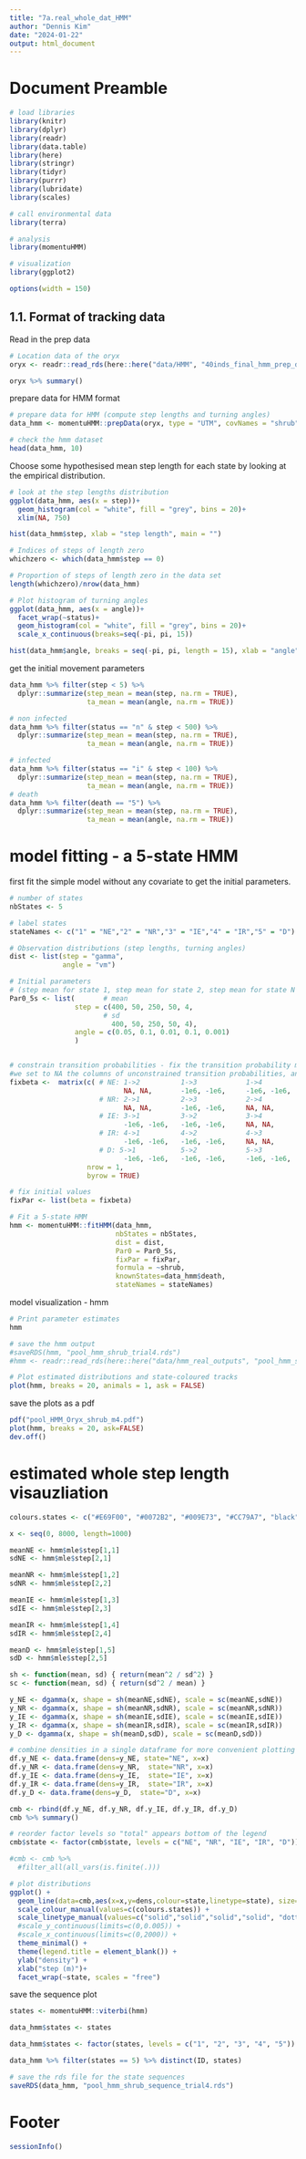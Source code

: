 ---
title: "7a.real_whole_dat_HMM"
author: "Dennis Kim"
date: "2024-01-22"
output: html_document
---

# Document Preamble 
```{r preamble, message=FALSE, warning=FALSE}
# load libraries
library(knitr)
library(dplyr)
library(readr)
library(data.table)
library(here)
library(stringr)
library(tidyr)
library(purrr)
library(lubridate)
library(scales)

# call environmental data
library(terra)

# analysis
library(momentuHMM)

# visualization 
library(ggplot2)

options(width = 150)
```

## 1.1. Format of tracking data

Read in the prep data
```{r read in prep data}
# Location data of the oryx 
oryx <- readr::read_rds(here::here("data/HMM", "40inds_final_hmm_prep_data.rds"))

oryx %>% summary()
```

prepare data for HMM format
```{r HMM formats}
# prepare data for HMM (compute step lengths and turning angles)
data_hmm <- momentuHMM::prepData(oryx, type = "UTM", covNames = "shrub")

# check the hmm dataset
head(data_hmm, 10)
```

Choose some hypothesised mean step length for each state by looking at the empirical distribution. 
```{r paramter values}
# look at the step lengths distribution
ggplot(data_hmm, aes(x = step))+
  geom_histogram(col = "white", fill = "grey", bins = 20)+
  xlim(NA, 750)

hist(data_hmm$step, xlab = "step length", main = "")

# Indices of steps of length zero 
whichzero <- which(data_hmm$step == 0)

# Proportion of steps of length zero in the data set 
length(whichzero)/nrow(data_hmm)

# Plot histogram of turning angles 
ggplot(data_hmm, aes(x = angle))+
  facet_wrap(~status)+
  geom_histogram(col = "white", fill = "grey", bins = 20)+
  scale_x_continuous(breaks=seq(-pi, pi, 15))

hist(data_hmm$angle, breaks = seq(-pi, pi, length = 15), xlab = "angle", main = "")
```

get the initial movement parameters 
```{r movement params}
data_hmm %>% filter(step < 5) %>% 
  dplyr::summarize(step_mean = mean(step, na.rm = TRUE),
                   ta_mean = mean(angle, na.rm = TRUE))

# non infected 
data_hmm %>% filter(status == "n" & step < 500) %>%   
  dplyr::summarize(step_mean = mean(step, na.rm = TRUE),
                   ta_mean = mean(angle, na.rm = TRUE))

# infected 
data_hmm %>% filter(status == "i" & step < 100) %>%   
  dplyr::summarize(step_mean = mean(step, na.rm = TRUE),
                   ta_mean = mean(angle, na.rm = TRUE))
# death
data_hmm %>% filter(death == "5") %>%   
  dplyr::summarize(step_mean = mean(step, na.rm = TRUE),
                   ta_mean = mean(angle, na.rm = TRUE))
```

# model fitting - a 5-state HMM

first fit the simple model without any covariate to get the initial parameters.
```{r 5 state hmm no covariates}
# number of states 
nbStates <- 5

# label states
stateNames <- c("1" = "NE","2" = "NR","3" = "IE","4" = "IR","5" = "D")

# Observation distributions (step lengths, turning angles)
dist <- list(step = "gamma", 
             angle = "vm")

# Initial parameters
# (step mean for state 1, step mean for state 2, step mean for state N so on... same for step SD s1, step SD s2) and (angle concentration s1, angle concentration s2)
Par0_5s <- list(       # mean
                step = c(400, 50, 250, 50, 4,
                       # sd
                         400, 50, 250, 50, 4), 
                angle = c(0.05, 0.1, 0.01, 0.1, 0.001)
                )


# constrain transition probabilities - fix the transition probability matrix to prevent some of the transitions 
#we set to NA the columns of unconstrained transition probabilities, and we again fix the intercept of the other columns to a large negative number (here -1e6) to set the corresponding transition probabilities to be virtually zero (i.e., impossible transition).
fixbeta <-  matrix(c( # NE: 1->2          1->3            1->4          1->5
                            NA, NA,       -1e6, -1e6,     -1e6, -1e6,   -1e6, -1e6,
                      # NR: 2->1          2->3            2->4          2->5
                            NA, NA,       -1e6, -1e6,     NA, NA,       NA, NA,
                      # IE: 3->1          3->2            3->4          3->5
                            -1e6, -1e6,   -1e6, -1e6,     NA, NA,       -1e6, -1e6,
                      # IR: 4->1          4->2            4->3          4->5  
                            -1e6, -1e6,   -1e6, -1e6,     NA, NA,       NA, NA,
                      # D: 5->1           5->2            5->3          5->4
                            -1e6, -1e6,   -1e6, -1e6,     -1e6, -1e6,   -1e6, -1e6), 
                   nrow = 1, 
                   byrow = TRUE)

# fix initial values 
fixPar <- list(beta = fixbeta)

# Fit a 5-state HMM
hmm <- momentuHMM::fitHMM(data_hmm, 
                          nbStates = nbStates, 
                          dist = dist, 
                          Par0 = Par0_5s,
                          fixPar = fixPar,
                          formula = ~shrub,
                          knownStates=data_hmm$death,
                          stateNames = stateNames)
```

model visualization - hmm
```{r hmm model output}
# Print parameter estimates
hmm

# save the hmm output 
#saveRDS(hmm, "pool_hmm_shrub_trial4.rds")
#hmm <- readr::read_rds(here::here("data/hmm_real_outputs", "pool_hmm_shrub.rds"))
```

```{r hmm visualization}
# Plot estimated distributions and state-coloured tracks
plot(hmm, breaks = 20, animals = 1, ask = FALSE)
```

save the plots as a pdf
```{r example, echo=FALSE, results='hide'}
pdf("pool_HMM_Oryx_shrub_m4.pdf")
plot(hmm, breaks = 20, ask=FALSE)
dev.off()
```

# estimated whole step length visauzliation 

```{r estimated sl2}
colours.states <- c("#E69F00", "#0072B2", "#009E73", "#CC79A7", "black")

x <- seq(0, 8000, length=1000)

meanNE <- hmm$mle$step[1,1]
sdNE <- hmm$mle$step[2,1] 

meanNR <- hmm$mle$step[1,2]
sdNR <- hmm$mle$step[2,2]  

meanIE <- hmm$mle$step[1,3]
sdIE <- hmm$mle$step[2,3]  

meanIR <- hmm$mle$step[1,4] 
sdIR <- hmm$mle$step[2,4]

meanD <- hmm$mle$step[1,5]
sdD <- hmm$mle$step[2,5]

sh <- function(mean, sd) { return(mean^2 / sd^2) }
sc <- function(mean, sd) { return(sd^2 / mean) }

y_NE <- dgamma(x, shape = sh(meanNE,sdNE), scale = sc(meanNE,sdNE))
y_NR <- dgamma(x, shape = sh(meanNR,sdNR), scale = sc(meanNR,sdNR))
y_IE <- dgamma(x, shape = sh(meanIE,sdIE), scale = sc(meanIE,sdIE))
y_IR <- dgamma(x, shape = sh(meanIR,sdIR), scale = sc(meanIR,sdIR))
y_D <- dgamma(x, shape = sh(meanD,sdD), scale = sc(meanD,sdD))

# combine densities in a single dataframe for more convenient plotting
df.y_NE <- data.frame(dens=y_NE, state="NE", x=x)
df.y_NR <- data.frame(dens=y_NR,  state="NR", x=x)
df.y_IE <- data.frame(dens=y_IE,  state="IE", x=x)
df.y_IR <- data.frame(dens=y_IR,  state="IR", x=x)
df.y_D <- data.frame(dens=y_D,  state="D", x=x)

cmb <- rbind(df.y_NE, df.y_NR, df.y_IE, df.y_IR, df.y_D)
cmb %>% summary()

# reorder factor levels so "total" appears bottom of the legend
cmb$state <- factor(cmb$state, levels = c("NE", "NR", "IE", "IR", "D"))

#cmb <- cmb %>%
  #filter_all(all_vars(is.finite(.)))

# plot distributions
ggplot() +
  geom_line(data=cmb,aes(x=x,y=dens,colour=state,linetype=state), size=1) +
  scale_colour_manual(values=c(colours.states)) +
  scale_linetype_manual(values=c("solid","solid","solid","solid", "dotted")) +
  #scale_y_continuous(limits=c(0,0.005)) +
  #scale_x_continuous(limits=c(0,2000)) +
  theme_minimal() +
  theme(legend.title = element_blank()) +
  ylab("density") +
  xlab("step (m)")+
  facet_wrap(~state, scales = "free")
```

save the sequence plot
```{r state spatial visualization}
states <- momentuHMM::viterbi(hmm)

data_hmm$states <- states

data_hmm$states <- factor(states, levels = c("1", "2", "3", "4", "5"))

data_hmm %>% filter(states == 5) %>% distinct(ID, states)

# save the rds file for the state sequences 
saveRDS(data_hmm, "pool_hmm_shrub_sequence_trial4.rds")
```

# Footer
```{r footer}
sessionInfo()
```
